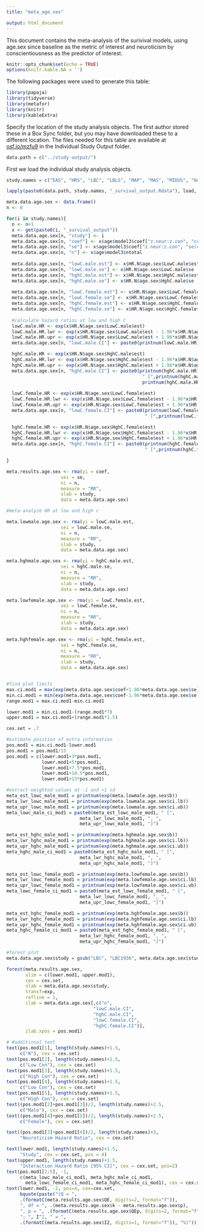 ```yaml
---
title: "meta_age.sex"

output: html_document
---
```

This document contains the meta-analysis of the surivival models, using age.sex since baseline as the metric of interest and neuroticism by conscientiousness as the predictor of interest.

```r
knitr::opts_chunk$set(echo = TRUE)
options(knitr.kable.NA = '')
```

The following packages were used to generate this table: 

```r
library(papaja)
library(tidyverse)
library(metafor)
library(knitr)
library(kableExtra)
```

Specify the location of the study analysis objects. The first author stored these in a Box Sync folder, but you may have downloaded these to a different location. The files needed for this table are available at [osf.io/mzfu9](https://osf.io/mzfu9/) in the Individual Study Output folder.

```r
data.path = c("../study output/")
```

First we load the individual study analysis objects.

```r
study.names = c("EAS", "HRS", "LBC", "LBLS", "MAP", "MAS", "MIDUS", "OATS", "ROS", "SLS", "WLS")

lapply(paste0(data.path, study.names, "_survival_output.Rdata"), load, .GlobalEnv)
```


```r
meta.data.age.sex <- data.frame()
n <- 0

for(i in study.names){
  n <- n+1
  x <- get(paste0(i, "_survival_output"))
  meta.data.age.sex[n, "study"] <- i
  meta.data.age.sex[n, "coef"] <- x$age$model3$coef["z.neur:z.con", "coef"]
  meta.data.age.sex[n, "se"] <- x$age$model3$coef["z.neur:z.con", "se(coef)"]
  meta.data.age.sex[n, "n"] <- x$age$model3$ntotal
  
  meta.data.age.sex[n, "lowC.male.est"] <- x$HR.N$age.sex$LowC.male$est
  meta.data.age.sex[n, "lowC.male.se"] <- x$HR.N$age.sex$LowC.male$se
  meta.data.age.sex[n, "hghC.male.est"] <- x$HR.N$age.sex$HghC.male$est
  meta.data.age.sex[n, "hghC.male.se"] <- x$HR.N$age.sex$HghC.male$se
  
  meta.data.age.sex[n, "lowC.female.est"] <- x$HR.N$age.sex$LowC.female$est
  meta.data.age.sex[n, "lowC.female.se"] <- x$HR.N$age.sex$LowC.female$se
  meta.data.age.sex[n, "hghC.female.est"] <- x$HR.N$age.sex$HghC.female$est
  meta.data.age.sex[n, "hghC.female.se"] <- x$HR.N$age.sex$HghC.female$se
  
  #calculate hazard ratios at low and high C
  lowC.male.HR <- exp(x$HR.N$age.sex$LowC.male$est)
  lowC.male.HR.lwr <- exp(x$HR.N$age.sex$LowC.male$est - 1.96*x$HR.N$age.sex$LowC.male$se)
  lowC.male.HR.upr <- exp(x$HR.N$age.sex$LowC.male$est + 1.96*x$HR.N$age.sex$LowC.male$se)
  meta.data.age.sex[n, "lowC.male.CI"] <- paste0(printnum(lowC.male.HR)," [",printnum(lowC.male.HR.lwr),", ",printnum(lowC.male.HR.upr),"]")

  hghC.male.HR <- exp(x$HR.N$age.sex$HghC.male$est)
  hghC.male.HR.lwr <- exp(x$HR.N$age.sex$HghC.male$est - 1.96*x$HR.N$age.sex$HghC.male$se)
  hghC.male.HR.upr <- exp(x$HR.N$age.sex$HghC.male$est + 1.96*x$HR.N$age.sex$HghC.male$se)
  meta.data.age.sex[n, "hghC.male.CI"] <- paste0(printnum(hghC.male.HR),
                                                  " [",printnum(hghC.male.HR.lwr),", ",
                                                  printnum(hghC.male.HR.upr),"]")
  
  lowC.female.HR <- exp(x$HR.N$age.sex$LowC.female$est)
  lowC.female.HR.lwr <- exp(x$HR.N$age.sex$LowC.female$est - 1.96*x$HR.N$age.sex$LowC.female$se)
  lowC.female.HR.upr <- exp(x$HR.N$age.sex$LowC.female$est + 1.96*x$HR.N$age.sex$LowC.female$se)
  meta.data.age.sex[n, "lowC.female.CI"] <- paste0(printnum(lowC.female.HR),
                                                   " [",printnum(lowC.female.HR.lwr),", ",printnum(lowC.female.HR.upr),"]")

  hghC.female.HR <- exp(x$HR.N$age.sex$HghC.female$est)
  hghC.female.HR.lwr <- exp(x$HR.N$age.sex$HghC.female$est - 1.96*x$HR.N$age.sex$HghC.female$se)
  hghC.female.HR.upr <- exp(x$HR.N$age.sex$HghC.female$est + 1.96*x$HR.N$age.sex$HghC.female$se)
  meta.data.age.sex[n, "hghC.female.CI"] <- paste0(printnum(hghC.female.HR),
                                                   " [",printnum(hghC.female.HR.lwr),", ",printnum(hghC.female.HR.upr),"]")

}

meta.results.age.sex <- rma(yi = coef, 
                    sei = se, 
                    ni = n,  
                    measure = "RR",
                    slab = study, 
                    data = meta.data.age.sex)
```

```r
#meta-analyze HR at low and high c

meta.lowmale.age.sex <- rma(yi = lowC.male.est, 
                    sei = lowC.male.se, 
                    ni = n,  
                    measure = "RR",
                    slab = study, 
                    data = meta.data.age.sex)

meta.hghmale.age.sex <- rma(yi = hghC.male.est, 
                    sei = hghC.male.se, 
                    ni = n,  
                    measure = "RR",
                    slab = study, 
                    data = meta.data.age.sex)

meta.lowfemale.age.sex <- rma(yi = lowC.female.est, 
                    sei = lowC.female.se, 
                    ni = n,  
                    measure = "RR",
                    slab = study, 
                    data = meta.data.age.sex)

meta.hghfemale.age.sex <- rma(yi = hghC.female.est, 
                    sei = hghC.female.se, 
                    ni = n,  
                    measure = "RR",
                    slab = study, 
                    data = meta.data.age.sex)


#find plot limits
max.ci.mod1 = max(exp(meta.data.age.sex$coef+1.96*meta.data.age.sex$se))
min.ci.mod1 = min(exp(meta.data.age.sex$coef-1.96*meta.data.age.sex$se))
range.mod1 = max.ci.mod1-min.ci.mod1

lower.mod1 = min.ci.mod1-(range.mod1*7)
upper.mod1 = max.ci.mod1+(range.mod1*1.5)

cex.set = .7

#estimate position of extra information
pos.mod1 = min.ci.mod1-lower.mod1
pos.mod1 = pos.mod1/15
pos.mod1 = c(lower.mod1+3*pos.mod1,
             lower.mod1+5*pos.mod1,
             lower.mod1+7.5*pos.mod1,
             lower.mod1+10.5*pos.mod1,
             lower.mod1+13*pos.mod1)

#extract weighted values at -1 and +1 sd
meta_est_lowc_male_mod1 = printnum(exp(meta.lowmale.age.sex$b))
meta_lwr_lowc_male_mod1 = printnum(exp(meta.lowmale.age.sex$ci.lb))
meta_upr_lowc_male_mod1 = printnum(exp(meta.lowmale.age.sex$ci.ub))
meta_lowc_male_ci_mod1 = paste0(meta_est_lowc_male_mod1, " [",
                           meta_lwr_lowc_male_mod1, ", ",
                           meta_upr_lowc_male_mod1, "]")

meta_est_hghc_male_mod1 = printnum(exp(meta.hghmale.age.sex$b))
meta_lwr_hghc_male_mod1 = printnum(exp(meta.hghmale.age.sex$ci.lb))
meta_upr_hghc_male_mod1 = printnum(exp(meta.hghmale.age.sex$ci.ub))
meta_hghc_male_ci_mod1 = paste0(meta_est_hghc_male_mod1, " [",
                           meta_lwr_hghc_male_mod1, ", ",
                           meta_upr_hghc_male_mod1, "]")

meta_est_lowc_female_mod1 = printnum(exp(meta.lowfemale.age.sex$b))
meta_lwr_lowc_female_mod1 = printnum(exp(meta.lowfemale.age.sex$ci.lb))
meta_upr_lowc_female_mod1 = printnum(exp(meta.lowfemale.age.sex$ci.ub))
meta_lowc_female_ci_mod1 = paste0(meta_est_lowc_female_mod1, " [",
                           meta_lwr_lowc_female_mod1, ", ",
                           meta_upr_lowc_female_mod1, "]")

meta_est_hghc_female_mod1 = printnum(exp(meta.hghfemale.age.sex$b))
meta_lwr_hghc_female_mod1 = printnum(exp(meta.hghfemale.age.sex$ci.lb))
meta_upr_hghc_female_mod1 = printnum(exp(meta.hghfemale.age.sex$ci.ub))
meta_hghc_female_ci_mod1 = paste0(meta_est_hghc_female_mod1, " [",
                           meta_lwr_hghc_female_mod1, ", ",
                           meta_upr_hghc_female_mod1, "]")

```
```r
#forest plot
meta.data.age.sex$study = gsub("LBC", "LBC1936", meta.data.age.sex$study)

forest(meta.results.age.sex,
       xlim = c(lower.mod1, upper.mod1),
       cex = cex.set,
       slab = meta.data.age.sex$study,
       transf=exp,
       refline = 1,
       ilab = meta.data.age.sex[,c("n",
                                "lowC.male.CI",
                                "hghC.male.CI",
                                "lowC.female.CI",
                                "hghC.female.CI")],
       ilab.xpos = pos.mod1)

# #additional text
text(pos.mod1[1], length(study.names)+1.5,
     c("N"), cex = cex.set)
text(pos.mod1[2], length(study.names)+1.5,
     c("Low Con"), cex = cex.set)
text(pos.mod1[3], length(study.names)+1.5,
     c("High Con"), cex = cex.set)
text(pos.mod1[4], length(study.names)+1.5,
     c("Low Con"), cex = cex.set)
text(pos.mod1[5], length(study.names)+1.5,
     c("High Con"), cex = cex.set)
text((pos.mod1[2]+pos.mod1[3])/2, length(study.names)+2.5,
     c("Male"), cex = cex.set)
text((pos.mod1[4]+pos.mod1[5])/2, length(study.names)+2.5,
     c("Female"), cex = cex.set)

text((pos.mod1[3]+pos.mod1[4])/2, length(study.names)+3,
     "Neuroticism Hazard Ratio", cex = cex.set)

text(lower.mod1, length(study.names)+1.5,
     "Study", cex = cex.set, pos = 4)
text(upper.mod1, length(study.names)+1.5,
     "Interaction Hazard Ratio [95% CI]", cex = cex.set, pos=2)
text(pos.mod1[2:5], -1,
     c(meta_lowc_male_ci_mod1, meta_hghc_male_ci_mod1, 
       meta_lowc_female_ci_mod1, meta_hghc_female_ci_mod1), cex = cex.set)
text(lower.mod1, -2, pos=4, cex=cex.set,
     bquote(paste("(Q = ",
     .(formatC(meta.results.age.sex$QE, digits=2, format="f")),
     ", df = ", .(meta.results.age.sex$k - meta.results.age.sex$p),
     ", p = ", .(formatC(meta.results.age.sex$QEp, digits=2, format="f")),
     "; ", I^2, " = ",
     .(formatC(meta.results.age.sex$I2, digits=1, format="f")), "%)")))

```